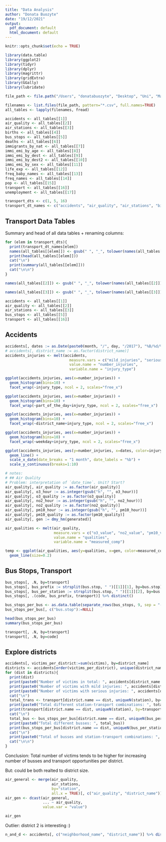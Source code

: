 ```yaml
---
title: "Data Analysis"
author: "Donata Buozyte"
date: "19/12/2021"
output:
  pdf_document: default
  html_document: default
---
```


```r
knitr::opts_chunk$set(echo = TRUE)

library(data.table)
library(ggplot2)
library(tidyr)
library(dplyr)
library(magrittr)
library(gridExtra)
library(GGally)
library(lubridate)

file_path <- file.path("/Users", "donatabuozyte", "Desktop", "Uni", "Master", "Datasets", "barcelona_data")

filenames <- list.files(file_path, pattern="*.csv", full.names=TRUE)
all_tables <- lapply(filenames, fread)

accidents <- all_tables[[1]]
air_quality <- all_tables[[2]]
air_stations <- all_tables[[3]]
births <- all_tables[[4]]
bus_stops <- all_tables[[5]]
deaths <- all_tables[[6]]
immigrants_by_nat <- all_tables[[7]]
immi_emi_by_age <- all_tables[[8]]
immi_emi_by_dest <- all_tables[[9]]
immi_emi_by_dest2 <- all_tables[[10]]
immi_emi_by_sex <- all_tables[[11]]
life_exp <- all_tables[[12]]
freq_baby_names <- all_tables[[13]]
freq_names <- all_tables[[14]]
pop <- all_tables[[15]]
transport <- all_tables[[16]]
unemployment <- all_tables[[17]]

transport_dts <- c(1, 5, 16)
transport_dt_names <- c("accidents", "air_quality", "air_stations", "births", "bus_stops", "deaths", "immigrants_by_nat", "immi_emi_by_age", "immi_emi_by_dest", "immi_emi_by_dest2", "immi_emi_by_sex", "life_exp", "freq_baby_names", "freq_names", "pop", "transport", "unemployment")
```

## Transport Data Tables

Summary and head of all data tables + renaming columns:

```r
for (elem in transport_dts){
  print(transport_dt_names[elem])
  names(all_tables[[elem]]) <- gsub(" ", "_", tolower(names(all_tables[[elem]])))
  print(head(all_tables[[elem]]))
  cat("\n")
  print(summary(all_tables[[elem]]))
  cat("\n\n")
}
```
```r
names(all_tables[[2]]) <- gsub(" ", "_", tolower(names(all_tables[[2]])))

names(all_tables[[3]]) <- gsub(" ", "_", tolower(names(all_tables[[3]])))

accidents <- all_tables[[1]]
air_quality <- all_tables[[2]]
air_stations <- all_tables[[3]]
bus_stops <- all_tables[[5]]
transport <- all_tables[[16]]
```

## Accidents

```r
accidents[, dates := as.Date(paste0(month, "/", day, "/2017"), "%B/%d/%Y")]
# accidents[, district_name := as.factor(district_name)]
accidents_injuries <- melt(accidents,
                             measure.vars = c("mild_injuries", "serious_injuries"),
                             value.name = "number_injuries",
                             variable.name = "injury_type")

ggplot(accidents_injuries, aes(x=number_injuries)) +
  geom_histogram(bins=10) +
  facet_wrap(~injury_type, ncol = 2, scales="free_x")
```

```r
ggplot(accidents_injuries, aes(x=number_injuries)) +
  geom_histogram(bins=10) +
  facet_wrap(~part_of_the_day+injury_type, ncol = 2, scales="free_x")
```

```r
ggplot(accidents_injuries, aes(x=number_injuries)) +
  geom_histogram(bins=10) +
  facet_wrap(~district_name+injury_type, ncol = 2, scales="free_x")
```

```r
ggplot(accidents_injuries, aes(x=number_injuries)) +
  geom_histogram(bins=10) +
  facet_wrap(~weekday+injury_type, ncol = 2, scales="free_x")
```

```r
ggplot(accidents_injuries, aes(y=number_injuries, x=dates, color=injury_type)) +
  geom_line() +
  scale_x_date(date_breaks = "1 month", date_labels = "%b") +
  scale_y_continuous(breaks=1:10)
```

```r
# notes:
# ## Air Quality
# Problem: interpretation of `date_time`. Unit? Start?
air_quality[, air_quality := as.factor(air_quality)]
air_quality[, o3_hour := as.integer(gsub("h", "", o3_hour))]
air_quality[, o3_quality := as.factor(o3_quality)]
air_quality[, no2_hour := as.integer(gsub("h", "", no2_hour))]
air_quality[, no2_quality := as.factor(no2_quality)]
air_quality[, pm10_hour := as.integer(gsub("h", "", pm10_hour))]
air_quality[, pm10_quality := as.factor(pm10_quality)]
air_quality[, gen := dmy_hm(generated)]

air_qualities <- melt(air_quality,
                      measure.vars = c("o3_value", "no2_value", "pm10_value"),
                      value.name = "qualities",
                      variable.name = "measured_comp")
```

```r
temp <- ggplot(air_qualities, aes(y=qualities, x=gen, color=measured_comp)) +
  geom_line(size=0.2)
```

## Bus Stops, Transport

```r
bus_stops[, .N, by=transport]
bus_stops[, bus_prefix := strsplit(bus.stop, " ")[[1]][1], by=bus.stop]
bus_stops[, bus_per_station := strsplit(bus.stop, " ")[[1]][2], by=bus.stop]
bus_stops[, .(code, bus_prefix, transport)] %>% distinct()

bus_stops_per_bus <- as.data.table(separate_rows(bus_stops, 9, sep = "-"))[bus_per_station != ""]
bus_stops_per_bus[, c("bus.stop"):=NULL]

head(bus_stops_per_bus)
summary(bus_stops_per_bus)
```

```r
transport[, .N, by=transport]
transport[, .N, by=code]
```

## Explore districts

```r
accidents[, victims_per_district:=sum(victims), by=district_name]
districts <- accidents[order(victims_per_district), unique(district_name)]
for (dist in districts){
  print(dist)
  print(paste0("Number of victims in total: ", accidents[district_name == dist, unique(victims_per_district)]))
  print(paste0("Number of victims with mild injuries: ", accidents[district_name == dist, sum(mild_injuries)]))
  print(paste0("Number of victims with serious injuries: ", accidents[district_name == dist, sum(serious_injuries)]))
  cat("\n")
  total_trans <- transport[district.name == dist, uniqueN(station), by=transport][, sum(V1)]
  print(paste0("Total different station-transport combinations: ", total_trans))
  print(transport[district.name == dist, uniqueN(station), by=transport])
  cat("\n")
  total_bus <- bus_stops_per_bus[district.name == dist, uniqueN(bus_per_station), by=transport][, sum(V1)]
  print(paste0("Total different busses: ", total_bus))
  print(bus_stops_per_bus[district.name == dist, uniqueN(bus_per_station), by=transport])
  cat("\n")
  print(paste0("Total of busses and station-transport combinations: ", total_bus + total_trans))
  cat("\n\n")
}
```

Conclusion: Total number of victims tends to be higher for increasing number of busses and transport opportunities per district.

But: could be both realted to district size.
```r
air_general <- merge(air_quality,
                     air_stations,
                     by="station",
                     all.x = TRUE)[, c("air_quality", "district_name")][, value := 1]
air_gen <- dcast(air_general,
                 ... ~ air_quality,
                 value.var = "value")

air_gen
```

Outlier: district 2 is interesting :)

```r
n_and_d <- accidents[, c("neighborhood_name", "district_name")] %>% distinct()
```

